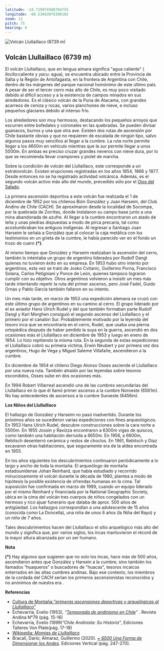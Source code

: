 ```yaml
---
latitude: -24.719974588784755
longitude: -68.53663078308102
zoom: 12
pitch: 75
bearing: 0
---
```


![Volcán Llullaillaco (6739 m)](https://www.andeshandbook.org/media/route_gallery/thumb600x400/2362006135521705.jpg "Volcán Llullaillaco (6739 m)")

## Volcán Llullaillaco (6739 m)


El volcán Llullaillaco, que en lengua aimara significa "agua caliente" ( _lloclla_:caliente y _yacu_: agua), se encuentra ubicado entre la Provincia de Salta y la Región de Antofagasta, en la frontera de Argentina con Chile, dentro de los márgenes del parque nacional homónimo de este último país. A pesar de ser el tercer cerro más alto de Chile, es muy poco visitado debido al difícil acceso y a la existencia de campos minados en sus alrededores. Es el clásico volcán de la Puna de Atacama, con grandes acarreos de ceniza y rocas, varios planchones de nieve, e incluso pequeños glaciares debido al intenso frío.

  
Los alrededores son muy hermosos, destacando los pequeños arroyos que escurren entre bofedales y coironales en las quebradas. Se pueden divisar guanacos, burros y una que otra ave. Existen dos rutas de ascensión por Chile bastante obvias y que no requieren de escalada de ningún tipo, salvo algunos pasos muy sencillos al llegar a la cumbre. La ruta norte permite llegar a los 4600m en vehículo mientras que la sur permite llegar a unos 5000m. En ambas es preciso cruzar grandes neveros con nieve dura, por lo que se recomienda llevar crampones y piolet de marcha.

  
Sobre la condición de volcán del Llullaillaco, este corresponde a un estratovolcán. Existen erupciones registradas en los años 1854, 1866 y 1877. Desde entonces no se ha registrado actividad volcánica. Además, es el segundo volcán activo más alto del mundo, precedido sólo por el [Ojos del Salado](http://www.andeshandbook.org/montanismo/cerro/8/Ojos_del_Salado).

La primera ascensión deportiva a este volcán fue realizada el 1 de diciembre de 1952 por los chilenos Bión González y Juan Harseim, del Club Andino de Chile (CACH). Se aproximaron desde la localidad de Socompa, por la quebrada de Zorritas, donde instalaron su campo base junto a una mina abandonada de azufre. Al llegar a la cumbre encontraron un atado de leña y unas piedras dispuestas a modo de pirca precaria, tal como acostumbraban los antiguos indígenas. Al regresar a Santiago Juan Harseim le señala a González que al colocar la caja metálica con los testimonios en un grieta de la cumbre, le había parecido ver en el fondo un trozo de cuero **(\*)**.

Al mismo tiempo que González y Harseim realizaban la ascensión del cerro, también lo intentaba un grupo de argentino liderados por Rudolf Dangl quienes no tuvieron éxito en su empresa. En 1953 hubo otro intento por argentinos, esta vez se trató de Josko Cvitanic, Guillermo Porna, Francisco Solana, Carlos Petigniani y Ponce de León, quienes tampoco lograron cumplir con su objetivo. Otros argentinos volvieron a insisitr un mes más tarde intentando repetir la ruta del primer ascenso, pero José Fadel, Guido Ornas y Pablo García también fallaron en su intento.

Un mes más tarde, en marzo de 1953 una expedición alemana se cruzó con este último grupo de argentinos en su camino al cerro. El grupo liderado por el ex aviador Hans Ulrich Rudel y del que también formaban parte Rudolf Dangl y Karl Morghen consiguió el segundo ascenso del Llullaillaco y el primero por el canalón Sur. Probablemente motivado por la leyenda del tesoro inca que se encontraría en el cerro, Rudel, que usaba una pierna ortopédica después de haber perdido la suya en la guerra, ascendió en dos ocasiones más el Llullaillaco en diciembre de 1953 y luego en enero de 1954. Lo hizo repitiendo la misma ruta. En la segunda de estas expediciones el Llullaillaco cobró su primera víctima, Erwin Neubert y por primera vez dos argentinos, Hugo de Vega y Miguel Saleme Villafañe, ascendieron a la cumbre.

En diciembre de 1954 el chileno Diego Alonso Osses asciende el Llullaillaco por una nueva ruta. También atraido por las leyendas sobre tesoros escondidos, Osses sube en dos ocasiones más.

En 1994 Robert Villarreal ascendió una de las cumbres secundarias del Llullaillaco en lo que él llamó primer ascenso a la cumbre Noroeste (6561m). No hay antecedentes de ascensos a la cumbre Suroeste (6456m).

**Los Niños del Llullaillaco**

El hallazgo de González y Harseim no pasó inadvertido. Durante los próximos años se sucedieron varias expediciones con fines arqueológicos. En 1953 Hans Ulrich Rudel, descubre construcciones sobre la cara norte a 5500m. En 1955 Jossin y Ravizza encontraron a 6300m vigas de quiscos, como también una habitación derruida a 6650m. En 1956, a 6600m, Rebitsch desenterró cerámica y restos de choclos. En 1961, Rebitsch y Díaz excavaron otras habitaciones, que seguramente era de la aldea encontrada en 1955.

En los años siguientes los descubrimientos continuaron periódicamente a lo largo y ancho de toda la montaña. El arqueólogo de montaña estadounidense Johan Reinhard, que había estudiado y recorrido minuciosamente el volcán durante la década de 1980, plantea a modo de hipótesis la posible existencia de ofrendas humanas en la cima. Tal suposición fue confirmada en marzo de 1999, cuando un equipo liderado por el mismo Reinhard y financiada por la National Geographic Society, ubica en la cima del volcán tres cuerpos de niños congelados con un hermoso y rico ajuar funerario que databa de aprox. 500 años de antigüedad. Los hallazgos correspondían a una adolescente de 15 años (conocida como La Doncella), una niña de unos 6 años (la Niña del Rayo) y un niño de 7 años.

  
Tales descubrimientos hacen del Llullaillaco el sitio arquelógico más alto del mundo y significa que, por varios siglos, los incas mantuvieron el récord de la mayor altura alcanzada por un ser humano.

**Nota**

**(\*)** Hay algunos que sugieren que no solo los incas, hace más de 500 años, ascendieron antes que González y Harsein a la cumbre; sino también los llamados “huaqueros” o buscadores de "huacas", tesoros incaicos enterrados en las altas cumbres andinas. Bajo ese contexto, los miembros de la cordada del CACH serían los primeros ascensionistas reconocidos y no anónimos de nuestra era .

**Referencias**

*   [Cultura de Montaña:_”primeras ascensiones deportivas y arquelógicas al Llullaillaco”_](http://www.culturademontania.com.ar/Arqueologia/ARQ_primeras_ascensiones_deportivas_arqueologicas_llullaillaco.htm) 
*   Echevarría, Evelio (1953), _“[Temporada de andinismo en Chile](http://andeshandbook.org/media/documents/Andina_Nº79_1953.pdf)”_ . Revista Andina N°79 (pág. 15-16) 
*   Echevarría, Evelio (1999)_”Chile Andinista: Su Historia"_, Ediciones Talleres Von Plate(pág. 17-18) 
*   [Wikipedia: _Momias de Llullaillaco_](http://es.wikipedia.org/wiki/Momias_de_Llullaillaco)
*   Bracali, Darío; Almaraz, Guillermo (2020). [_\+ 6500 Una Forma de Dimensionar los Andes_](https://a898156e-ddc0-4b42-ba2c-4ed99d45df75.filesusr.com/ugd/711a69_3e124380c109421e954319e7bd533eeb.pdf). Ediciones Vertical (pág. 247-270)_._
